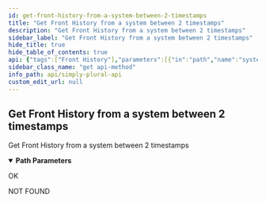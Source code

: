 ```yaml
---
id: get-front-history-from-a-system-between-2-timestamps
title: "Get Front History from a system between 2 timestamps"
description: "Get Front History from a system between 2 timestamps"
sidebar_label: "Get Front History from a system between 2 timestamps"
hide_title: true
hide_table_of_contents: true
api: {"tags":["Front History"],"parameters":[{"in":"path","name":"systemId","schema":{"type":"string"},"required":true,"description":"String Id of the system"}],"responses":{"200":{"description":"OK"},"404":{"description":"NOT FOUND"}},"description":"Get Front History from a system between 2 timestamps","method":"get","path":"/v1/frontHistory/{systemId}","servers":[{"url":"https://api.apparyllis.com:8443"},{"url":"https://devapi.apparyllis.com"}],"info":{"title":"Simply Plural API","description":"This is a work-in-progress API definition. If you need to know specifcs, please go to https://github.com/ApparyllisOrg/SimplyPluralApi/blob/main/src/api/v1/routes.ts","version":"1.0"},"postman":{"name":"Get Front History from a system between 2 timestamps","description":{"type":"text/plain"},"url":{"path":["v1","frontHistory",":systemId"],"host":["{{baseUrl}}"],"query":[],"variable":[{"disabled":false,"description":{"content":"(Required) String Id of the system","type":"text/plain"},"type":"any","value":"","key":"systemId"}]},"method":"GET"}}
sidebar_class_name: "get api-method"
info_path: api/simply-plural-api
custom_edit_url: null
---
```



## Get Front History from a system between 2 timestamps



Get Front History from a system between 2 timestamps

<details style={{"marginBottom":"1rem"}} data-collapsed={false} open={true}><summary style={{}}><strong>Path Parameters</strong></summary><div><ul><ParamsItem className={"paramsItem"} param={{"in":"path","name":"systemId","schema":{"type":"string"},"required":true,"description":"String Id of the system"}}></ParamsItem></ul></div></details><div><ApiTabs><TabItem label={"200"} value={"200"}><div>

OK

</div><div></div></TabItem><TabItem label={"404"} value={"404"}><div>

NOT FOUND

</div><div></div></TabItem></ApiTabs></div>
      